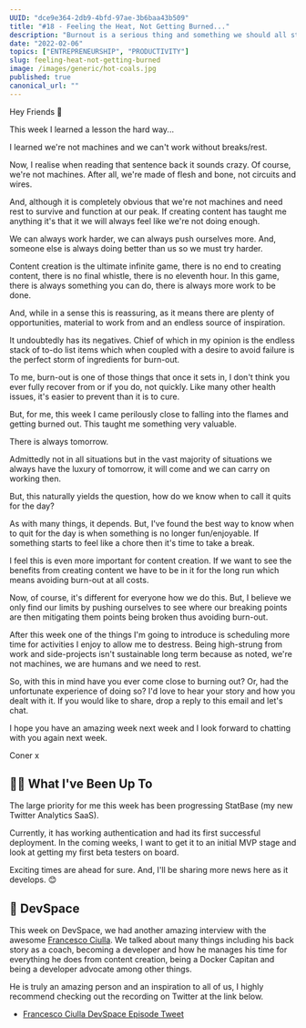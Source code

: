 ```yaml
---
UUID: "dce9e364-2db9-4bfd-97ae-3b6baa43b509"
title: "#18 - Feeling the Heat, Not Getting Burned..."
description: "Burnout is a serious thing and something we should all strive to avoid. For me, I came dangerously close this week; here's what I learned."
date: "2022-02-06"
topics: ["ENTREPRENEURSHIP", "PRODUCTIVITY"]
slug: feeling-heat-not-getting-burned
image: /images/generic/hot-coals.jpg
published: true
canonical_url: ""
---
```


Hey Friends 👋

This week I learned a lesson the hard way...

I learned we're not machines and we can't work without breaks/rest.

Now, I realise when reading that sentence back it sounds crazy. Of course, we're not machines. After all, we're made of flesh and bone, not circuits and wires.

And, although it is completely obvious that we're not machines and need rest to survive and function at our peak. If creating content has taught me anything it's that it we will always feel like we're not doing enough.

We can always work harder, we can always push ourselves more. And, someone else is always doing better than us so we must try harder.

Content creation is the ultimate infinite game, there is no end to creating content, there is no final whistle, there is no eleventh hour. In this game, there is always something you can do, there is always more work to be done.

And, while in a sense this is reassuring, as it means there are plenty of opportunities, material to work from and an endless source of inspiration.

It undoubtedly has its negatives. Chief of which in my opinion is the endless stack of to-do list items which when coupled with a desire to avoid failure is the perfect storm of ingredients for burn-out.

To me, burn-out is one of those things that once it sets in, I don't think you ever fully recover from or if you do, not quickly. Like many other health issues, it's easier to prevent than it is to cure.

But, for me, this week I came perilously close to falling into the flames and getting burned out. This taught me something very valuable.

There is always tomorrow.

Admittedly not in all situations but in the vast majority of situations we always have the luxury of tomorrow, it will come and we can carry on working then.

But, this naturally yields the question, how do we know when to call it quits for the day?

As with many things, it depends. But, I've found the best way to know when to quit for the day is when something is no longer fun/enjoyable. If something starts to feel like a chore then it's time to take a break.

I feel this is even more important for content creation. If we want to see the benefits from creating content we have to be in it for the long run which means avoiding burn-out at all costs.

Now, of course, it's different for everyone how we do this. But, I believe we only find our limits by pushing ourselves to see where our breaking points are then mitigating them points being broken thus avoiding burn-out.

After this week one of the things I'm going to introduce is scheduling more time for activities I enjoy to allow me to destress. Being high-strung from work and side-projects isn't sustainable long term because as noted, we're not machines, we are humans and we need to rest.

So, with this in mind have you ever come close to burning out? Or, had the unfortunate experience of doing so? I'd love to hear your story and how you dealt with it. If you would like to share, drop a reply to this email and let's chat.

I hope you have an amazing week next week and I look forward to chatting with you again next week.

Coner x

## 🏃‍♂️ What I've Been Up To

The large priority for me this week has been progressing StatBase (my new Twitter Analytics SaaS).

Currently, it has working authentication and had its first successful deployment. In the coming weeks, I want to get it to an initial MVP stage and look at getting my first beta testers on board.

Exciting times are ahead for sure. And, I'll be sharing more news here as it develops. 😊

## 🎤 DevSpace

This week on DevSpace, we had another amazing interview with the awesome [Francesco Ciulla](https://twitter.com/FrancescoCiull4). We talked about many things including his back story as a coach, becoming a developer and how he manages his time for everything he does from content creation, being a Docker Capitan and being a developer advocate among other things.

He is truly an amazing person and an inspiration to all of us, I highly recommend checking out the recording on Twitter at the link below.

- [Francesco Ciulla DevSpace Episode Tweet](https://twitter.com/MrConerMurphy/status/1488950151813251077)
